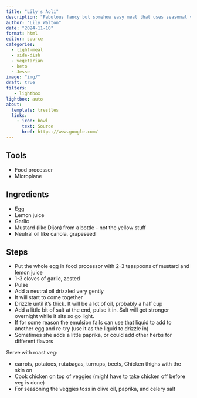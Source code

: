 ```yaml
---
title: "Lily's Aoli"
description: "Fabulous fancy but somehow easy meal that uses seasonal vegetables"
author: "Lily Walton"
date: "2024-11-10"
format: html
editor: source
categories:
  - light-meal
  - side-dish
  - vegetarian
  - keto
  - Jesse
image: "img/"
draft: true
filters:
   - lightbox
lightbox: auto
about:
  template: trestles
  links:
    - icon: bowl
      text: Source
      href: https://www.google.com/
---
```


## Tools

- Food processer
- Microplane 

## Ingredients

- Egg
- Lemon juice
- Garlic
- Mustard (like Dijon) from a bottle - not the yellow stuff
- Neutral oil like canola, grapeseed

## Steps

- Put the whole egg in food processor with 2-3 teaspoons of mustard and lemon juice
- 1-3 cloves of garlic, zested 
- Pulse 
- Add a neutral oil drizzled very gently 
- It will start to come together
- Drizzle until it's thick. It will be a lot of oil, probably a half cup 
- Add a little bit of salt at the end, pulse it in. Salt will get stronger overnight while it sits so go light. 
- If for some reason the emulsion fails can use that liquid to add to another egg and re-try (use it as the liquid to drizzle in) 
- Sometimes she adds a little paprika, or could add other herbs for different flavors 

Serve with roast veg: 

- carrots, potatoes, rutabagas, turnups, beets, Chicken thighs with the skin on 
- Cook chicken on top of veggies (might have to take chicken off before veg is done) 
- For seasoning the veggies toss in olive oil, paprika, and celery salt 
